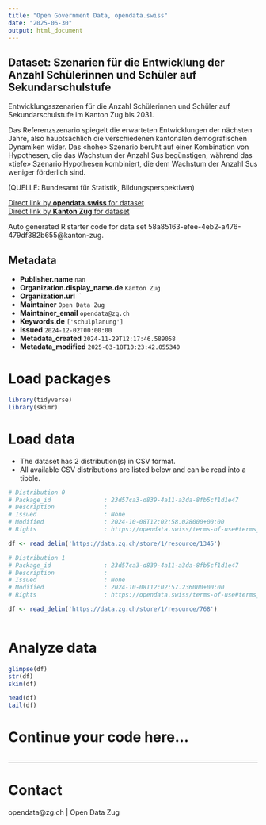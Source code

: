 ```yaml
---
title: "Open Government Data, opendata.swiss"
date: "2025-06-30"
output: html_document
---
```


## Dataset: Szenarien für die Entwicklung der Anzahl Schülerinnen und Schüler auf Sekundarschulstufe

Entwicklungsszenarien für die Anzahl Schülerinnen und Schüler auf Sekundarschulstufe  im Kanton Zug bis 2031.

Das Referenzszenario spiegelt die erwarteten Entwicklungen der nächsten Jahre, also hauptsächlich die verschiedenen kantonalen demografischen Dynamiken wider. Das «hohe» Szenario beruht auf einer Kombination von Hypothesen, die das Wachstum der Anzahl Sus begünstigen, während das «tiefe» Szenario Hypothesen kombiniert, die dem Wachstum der Anzahl Sus weniger förderlich sind.

(QUELLE: Bundesamt für Statistik, Bildungsperspektiven)

[Direct link by **opendata.swiss** for dataset](https://opendata.swiss/de/dataset/szenarien-fur-die-entwicklung-der-anzahl-schulerinnen-und-schuler-auf-sekundarschulstufe)<br>
[Direct link by **Kanton Zug** for dataset](https://www.zg.ch/behoerden/gesundheitsdirektion/statistikfachstelle/themen/bildung/8-bildungsszenarien)

Auto generated R starter code for data set 58a85163-efee-4eb2-a476-479df382b655@kanton-zug.

## Metadata

- **Publisher.name** `nan`
- **Organization.display_name.de** `Kanton Zug`
- **Organization.url** ``
- **Maintainer** `Open Data Zug`
- **Maintainer_email** `opendata@zg.ch`
- **Keywords.de** `['schulplanung']`
- **Issued** `2024-12-02T00:00:00`
- **Metadata_created** `2024-11-29T12:17:46.589058`
- **Metadata_modified** `2025-03-18T10:23:42.055340`


# Load packages

```r

library(tidyverse)
library(skimr)

```

# Load data

-   The dataset has 2 distribution(s) in CSV format.
-   All available CSV distributions are listed below and can be read into a tibble.

```r

# Distribution 0
# Package_id               : 23d57ca3-d839-4a11-a3da-8fb5cf1d1e47
# Description              : 
# Issued                   : None
# Modified                 : 2024-10-08T12:02:58.028000+00:00
# Rights                   : https://opendata.swiss/terms-of-use#terms_by

df <- read_delim('https://data.zg.ch/store/1/resource/1345')

# Distribution 1
# Package_id               : 23d57ca3-d839-4a11-a3da-8fb5cf1d1e47
# Description              : 
# Issued                   : None
# Modified                 : 2024-10-08T12:02:57.236000+00:00
# Rights                   : https://opendata.swiss/terms-of-use#terms_by

df <- read_delim('https://data.zg.ch/store/1/resource/768')



```

# Analyze data

```r

glimpse(df)
str(df)
skim(df)

head(df)
tail(df)

```

# Continue your code here...

```r

```

------------------------------------------------------------------------

# Contact

opendata@zg.ch | Open Data Zug

